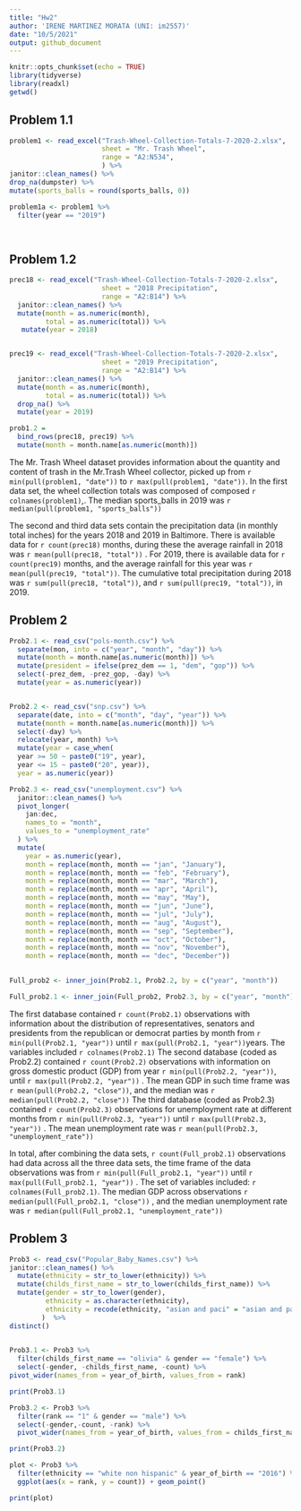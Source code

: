 ```yaml
---
title: "Hw2"
author: 'IRENE MARTINEZ MORATA (UNI: im2557)'
date: "10/5/2021"
output: github_document
---
```


```r
knitr::opts_chunk$set(echo = TRUE)
library(tidyverse)
library(readxl)
getwd()
```

## Problem 1.1

```r
problem1 <- read_excel("Trash-Wheel-Collection-Totals-7-2020-2.xlsx",
                       sheet = "Mr. Trash Wheel",
                       range = "A2:N534",
                       ) %>%
janitor::clean_names() %>% 
drop_na(dumpster) %>% 
mutate(sports_balls = round(sports_balls, 0))

problem1a <- problem1 %>% 
  filter(year == "2019")

       
```

## Problem 1.2

```r
prec18 <- read_excel("Trash-Wheel-Collection-Totals-7-2020-2.xlsx",
                       sheet = "2018 Precipitation",
                       range = "A2:B14") %>%
  janitor::clean_names() %>% 
  mutate(month = as.numeric(month),
         total = as.numeric(total)) %>% 
   mutate(year = 2018)


prec19 <- read_excel("Trash-Wheel-Collection-Totals-7-2020-2.xlsx",
                       sheet = "2019 Precipitation",
                       range = "A2:B14") %>% 
  janitor::clean_names() %>% 
  mutate(month = as.numeric(month), 
         total = as.numeric(total)) %>%
  drop_na() %>% 
  mutate(year = 2019)

prob1.2 = 
  bind_rows(prec18, prec19) %>% 
  mutate(month = month.name[as.numeric(month)])
```
The Mr. Trash Wheel dataset provides information about the quantity and content of trash in the Mr.Trash Wheel collector, picked up from `r min(pull(problem1, "date"))` to `r max(pull(problem1, "date"))`. 
In the first data set, the wheel collection totals was composed of  composed `r colnames(problem1)`,. The median sports_balls in 2019 was `r median(pull(problem1, "sports_balls"))` 

The second and third data sets contain the precipitation data (in monthly total inches) for the years 2018 and 2019 in Baltimore. There is available data for `r count(prec18)` months, during these the average rainfall in 2018 was `r mean(pull(prec18, "total"))` . For 2019, there is available data for `r count(prec19)` months, and the average rainfall for this year was `r mean(pull(prec19, "total"))`. The cumulative total precipitation during 2018 was `r sum(pull(prec18, "total"))`, and `r sum(pull(prec19, "total"))`, in 2019.


## Problem 2

```r
Prob2.1 <- read_csv("pols-month.csv") %>% 
  separate(mon, into = c("year", "month", "day")) %>% 
  mutate(month = month.name[as.numeric(month)]) %>% 
  mutate(president = ifelse(prez_dem == 1, "dem", "gop")) %>% 
  select(-prez_dem, -prez_gop, -day) %>% 
  mutate(year = as.numeric(year)) 


Prob2.2 <- read_csv("snp.csv") %>% 
  separate(date, into = c("month", "day", "year")) %>% 
  mutate(month = month.name[as.numeric(month)]) %>% 
  select(-day) %>% 
  relocate(year, month) %>% 
  mutate(year = case_when(
  year >= 50 ~ paste0("19", year), 
  year <= 15 ~ paste0("20", year)),
  year = as.numeric(year))

Prob2.3 <- read_csv("unemployment.csv") %>% 
  janitor::clean_names() %>% 
  pivot_longer(
    jan:dec, 
    names_to = "month",
    values_to = "unemployment_rate"
  ) %>% 
  mutate(
    year = as.numeric(year),
    month = replace(month, month == "jan", "January"),
    month = replace(month, month == "feb", "February"),
    month = replace(month, month == "mar", "March"),
    month = replace(month, month == "apr", "April"),
    month = replace(month, month == "may", "May"),
    month = replace(month, month == "jun", "June"),
    month = replace(month, month == "jul", "July"),
    month = replace(month, month == "aug", "August"),
    month = replace(month, month == "sep", "September"),
    month = replace(month, month == "oct", "October"),
    month = replace(month, month == "nov", "November"),
    month = replace(month, month == "dec", "December"))

  
Full_prob2 <- inner_join(Prob2.1, Prob2.2, by = c("year", "month"))

Full_prob2.1 <- inner_join(Full_prob2, Prob2.3, by = c("year", "month"))


```
The first database contained `r count(Prob2.1)` observations with information about the distribution of representatives, senators and presidents from the republican or democrat parties by month from `r min(pull(Prob2.1, "year"))` until `r max(pull(Prob2.1, "year"))`years. The variables included `r colnames(Prob2.1)`
The second database (coded as Prob2.2) contained `r count(Prob2.2)` observations with information on gross domestic product (GDP) from year `r min(pull(Prob2.2, "year"))`, until `r max(pull(Prob2.2, "year"))` . The mean GDP in such time frame was `r mean(pull(Prob2.2, "close"))`, and the median was `r median(pull(Prob2.2, "close"))`
The third database (coded as Prob2.3) contained `r count(Prob2.3)` observations for unemployment rate at different months from `r min(pull(Prob2.3, "year"))` until `r max(pull(Prob2.3, "year"))` . The mean unemployment rate was `r mean(pull(Prob2.3, "unemployment_rate"))`

In total, after combining the data sets, `r count(Full_prob2.1)` observations had data across all the three data sets, the time frame of the data observations was from `r min(pull(Full_prob2.1, "year"))` until `r max(pull(Full_prob2.1, "year"))` . The set of variables included: `r colnames(Full_prob2.1)`. The median GDP across observations `r median(pull(Full_prob2.1, "close"))` , and the median unemployment rate was `r median(pull(Full_prob2.1, "unemployment_rate"))`

## Problem 3

```r
Prob3 <- read_csv("Popular_Baby_Names.csv") %>% 
janitor::clean_names() %>% 
  mutate(ethnicity = str_to_lower(ethnicity)) %>% 
  mutate(childs_first_name = str_to_lower(childs_first_name)) %>% 
  mutate(gender = str_to_lower(gender),
         ethnicity = as.character(ethnicity),
         ethnicity = recode(ethnicity, "asian and paci" = "asian and pacific islander", "hispanic" = "hispanic", "black non hisp" = "black non hispanic", "white non hisp" = "white non hispanic")
        )  %>% 
distinct() 

  
Prob3.1 <- Prob3 %>%
  filter(childs_first_name == "olivia" & gender == "female") %>% 
  select(-gender, -childs_first_name, -count) %>% 
pivot_wider(names_from = year_of_birth, values_from = rank)

print(Prob3.1)

Prob3.2 <- Prob3 %>% 
  filter(rank == "1" & gender == "male") %>% 
  select(-gender,-count, -rank) %>% 
  pivot_wider(names_from = year_of_birth, values_from = childs_first_name)

print(Prob3.2)

plot <- Prob3 %>% 
  filter(ethnicity == "white non hispanic" & year_of_birth == "2016") %>% 
  ggplot(aes(x = rank, y = count)) + geom_point()

print(plot)
```
